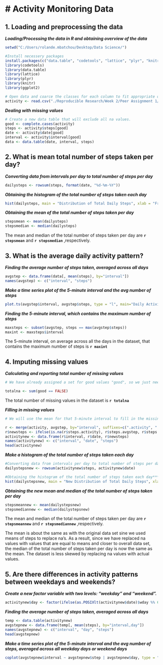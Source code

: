 # Activity Monitoring Data
================================



## 1. Loading and preprocessing the data        


***Loading/Processing the data in R and obtaining overview of the data***

```r
setwd("C:/Users/rolande.mbatchou/Desktop/Data Science/")

#Install necessery packages
install.packages(c("data.table", "codetools", "lattice", "plyr", "knitr", "ggplot2"))
library(codetools)
library(data.table)
library(lattice)
library(plyr)
library(knitr)
library(ggplot2)

# Open data and coarce the classes for each column to fit appropriate one. 
activity <- read.csv("./Reproducible Research/Week 2/Peer Assignment 1/activity.csv", colClasses = c("numeric", "Date", "numeric"))
```


***Dealing with missing values***

```r
# Create a new data table that will exclude all na values.
good <- complete.cases(activity)
steps <- activity$steps[good]
date <- activity$date[good]
interval <- activity$interval[good]
data <- data.table(date, interval, steps)
```



## 2. What is mean total number of steps taken per day?


***Converting data from intervals per day to total number of steps per day***

```r
dailysteps <- rowsum(steps, format(date, "%d-%m-%Y"))
```


***Obtaining the histogram of the total number of steps taken each day***

```r

hist(dailysteps, main = "Distribution of Total Daily Steps", xlab = "Frequency of daily steps", col="lightgreen")
```


***Obtaining the mean of the total number of steps taken per day***

```r
stepsmean <- mean(dailysteps)
stepsmedian <- median(dailysteps)
```

The mean and median of the total number of steps taken per day are **`r stepsmean`** and **`r stepsmedian`** ,respectively.



## 3. What is the average daily activity pattern?


***Finding the average number of steps taken, averaged across all days***

```r
avgstep <- data.frame(data[, mean(steps), by="interval"])
names(avgstep) <- c("interval", "steps") 
```


***Make a time series plot of the 5-minute interval and the avg number of steps***

```r
plot.ts(avgstep$interval, avgstep$steps, type = "l", main="Daily Activity Pattern", xlab="5-min Intervxal", ylab="Avg Steps Taken", col="blue")
```

***Finding the 5-minute interval, which contains the maximum number of steps***

```r
maxsteps <- subset(avgstep, steps == max(avgstep$steps))
maxint <- maxsteps$interval
```

The 5-minute interval, on average across all the days in the dataset, that contains the maximum number of steps is **`r maxint`** 



## 4. Imputing missing values


***Calculating and reporting total number of missing values***

```r

# We have already assigned a set for good values "good", so we just need to sum the na's (!good values).

totalna <- sum(good == FALSE)
```

The total number of missing values in the dataset is **`r totalna`**

        
***Filling in missing values***

```r
# We will use the mean for that 5-minute interval to fill in the missing values. In order to achieve this, we will use the "avgstep" data frame, which includes / the intervals and the means for each interval, accross all days. Then, we will merge this new data set with the original data set "activity", by interval, and replace all missing values with mean for that interval. I will create a new data set that is equal to the original dataset but with the missing data filled in. 

r <- merge(activity, avgstep, by="interval", suffixes=c(".activity", ".avgsteps"))
r$newsteps <- ifelse(is.na(r$steps.activity), r$steps.avgstep, r$steps.activity)
activitynew <- data.frame(r$interval, r$date, r$newsteps)
names(activitynew) <- c("interval", "date", "steps")
head(activitynew)
```


***Make a histogram of the total number of steps taken each day***

```r

#Converting data from intervals per day to total number of steps per day***
dailystepsnew <- rowsum(activitynew$steps, activitynew$date)

#Obtaining the histogram of the total number of steps taken each day***
hist(dailystepsnew, main = "New Distribution of Total Daily Steps", xlab = "Frequency of daily steps", col="lightgreen")
```


***Obtaining the new mean and median of the total number of steps taken per day***

```r
stepsmeannew <- mean(dailystepsnew)
stepsmediannew <- median(dailystepsnew)
```

The mean and median of the total number of steps taken per day are **`r stepsmeannew`** and **`r stepsmediannew`** ,respectively. 

The mean is about the same as with the original data set sine we used means of steps to replace na's. As a result, since we have replaced na values with values that are equal to means and closer to overall data set, the median of the total number of steps taken per day is now the same as the mean. The dataset is less skewed by replacing na values with actual values. 


## 5. Are there differences in activity patterns between weekdays and weekends?


***Create a new factor variable with two levels: "weekday" and "weekend".***

```r
activitynew$day <- factor(ifelse(as.POSIXlt(activitynew$date)$wday %% 6 == 0, "Weekend", "Weekday"))
```

***Finding the average number of steps taken, averaged across all days***

```r
temp <- data.table(activitynew)
avgstepnew <- data.frame(temp[, mean(steps), by="interval,day"])
names(avgstepnew) <- c("interval", "day", "steps")
head(avgstepnew)
```


***Make a time series plot of the 5-minute interval and the avg number of steps, averaged across all weekday days or weekend days***

```r
coplot(avgstepnew$interval ~ avgstepnew$step | avgstepnew$day, type = "l", main="Daily Activity Pattern", xlab="5-min Interval", ylab="Avg Steps Taken", col="blue")
```
